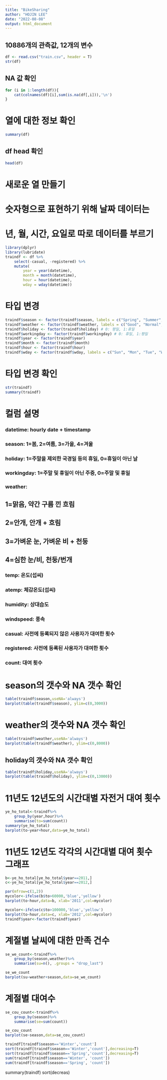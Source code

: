 ```yaml
---
title: "BikeSharing"
author: "HOJIN LEE"
date: "2022-08-08"
output: html_document
---
```


## 10886개의 관측값, 12개의 변수
```r
df <- read.csv("train.csv", header = T)
str(df)
```
## NA 값 확인
```r
for (i in 1:length(df)){
    cat(colnames(df)[i],sum(is.na(df[,i])),'\n')
}
```

# 열에 대한 정보 확인
```r
summary(df)
```

## df head 확인
```r
head(df)
```

# 새로운 열 만들기
# 숫자형으로 표현하기 위해 날짜 데이터는
# 년, 월, 시간, 요일로 따로 데이터를 부르기
```r
library(dplyr)
library(lubridate)
traindf <- df %>%
    select(-casual, -registered) %>%
    mutate(
        year = year(datetime),
        month = month(datetime),
        hour = hour(datetime),
        wday = wday(datetime))
```

# 타입 변경
```r
traindf$season <- factor(traindf$season, labels = c("Spring", "Summer", "Fall", "Winter"))
traindf$weather <- factor(traindf$weather, labels = c("Good", "Normal", "Bad", "Very Bad"))
traindf$holiday <- factor(traindf$holiday) # 0: 평일, 1:휴일
traindf$workingday <- factor(traindf$workingday) # 0: 휴일, 1:평일
traindf$year <- factor(traindf$year)
traindf$month <- factor(traindf$month)
traindf$hour <- factor(traindf$hour)
traindf$wday <- factor(traindf$wday, labels = c("Sun", "Mon", "Tue", "Wed", "Thu","Fir","Sat"))
```

# 타입 변경 확인
```r
str(traindf)
summary(traindf)
```

# 컬럼 설명
### datetime: hourly date + timestamp
### season: 1=봄, 2=여름, 3=가을, 4=겨울
### holiday: 1=주말을 제외한 국경일 등의 휴일, 0=휴일이 아닌 날
### workingday: 1=주말 및 휴일이 아닌 주중, 0=주말 및 휴일
### weather:
## 1=맑음, 약간 구름 낀 흐림
## 2=안개, 안개 + 흐림
## 3=가벼운 눈, 가벼운 비 + 천둥
## 4=심한 눈/비, 천둥/번개
### temp: 온도(섭씨)
### atemp: 체감온도(섭씨)
### humidity: 상대습도
### windspeed: 풍속
### casual: 사전에 등록되지 않은 사용자가 대여한 횟수
### registered: 사전에 등록된 사용자가 대여한 횟수
### count: 대여 횟수


# season의 갯수와 NA 갯수 확인
```r
table(traindf$season,useNA='always')
barplot(table(traindf$season), ylim=c(0,3000))
```

# weather의 갯수와 NA 갯수 확인
```r
table(traindf$weather,useNA='always')
barplot(table(traindf$weather), ylim=c(0,8000))
```


## holiday의 갯수와 NA 갯수 확인
```r
table(traindf$holiday,useNA='always')
barplot(table(traindf$holiday), ylim=c(0,13000))
```

# 11년도 12년도의 시간대별 자전거 대여 횟수
```r
ye_ho_total<-traindf%>%
    group_by(year,hour)%>%
    summarise(to=sum(count))
summary(ye_ho_total)
barplot(to~year+hour,data=ye_ho_total)
```

# 11년도 12년도 각각의 시간대별 대여 횟수 그래프
```r
b<-ye_ho_total[ye_ho_total$year==2011,]
c<-ye_ho_total[ye_ho_total$year==2012,]

par(mfrow=c(1,2))
mycolor<-ifelse(b$to>60000,'blue','yellow')
barplot(to~hour,data=b, xlab='2011',col=mycolor)

mycolor<-ifelse(c$to>100000,'blue','yellow')
barplot(to~hour,data=c, xlab='2012',col=mycolor)
traindf$year<-factor(traindf$year)
```

# 계절별 날씨에 대한 만족 건수
```r
se_we_count<-traindf%>%
    group_by(season,weather)%>%
    summarise(su=n(), .groups = "drop_last")

se_we_count
barplot(su~weather+season,data=se_we_count)
```

# 계절별 대여수
```r
se_cou_count<-traindf%>%
    group_by(season)%>%
    summarise(se=sum(count))

se_cou_count
barplot(se~season,data=se_cou_count)
```


```r
traindf[traindf$season=='Winter','count']
sort(traindf[traindf$season=='Winter','count'],decreasing=T)
sort(traindf[traindf$season=='Spring','count'],decreasing=T)
sum(traindf[traindf$season=='Winter', 'count'])
sum(traindf[traindf$season=='Spring', 'count'])
```

summary(traindf)
sort(decreas)
